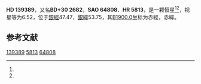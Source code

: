 {{Starbox begin
| name = HD 139389
}}
{{Starbox observe
| epoch = [[J2000.0|J2000.0]]
| constell = {{星座名待查}}<ref name=SIMBAD>{{cite web
 | url=http://simbad.u-strasbg.fr/simbad/sim-id?Ident=HR+5813
 | title =Pulsating variable Star
 | publisher=Centre de Données astronomiques de Strasbourg
 | work=SIMBAD
 | accessdate=2012-07-13}}</ref><ref name=DATA>{{cite web
 | url=http://vizier.u-strasbg.fr/viz-bin/VizieR-5?-out.add=.&-source=5050&-corr=PK=HR&-out.max=9999&HR=5813
 | title=VizieR Detailed Page
 | accessdate=2012-07-13
 | archive-date=2019-02-16
 | archive-url=https://web.archive.org/web/20190216084235/http://vizier.u-strasbg.fr/viz-bin/VizieR-5?-out.add=.&-source=5050&-corr=PK=HR&-out.max=9999&HR=5813
 | dead-url=no
 }}</ref>
| 星官 = 
| ra = {{RA|15|36|53.4}}<ref name=SIMBAD /><ref name=DATA />
| dec = {{DEC|+29|59|28}}<ref name=SIMBAD /><ref name=DATA />
| appmag_v = 6.52<ref name=SIMBAD /><ref name=DATA />
}}
{{Starbox character
| class = F5V:<ref name=SIMBAD /><ref name=DATA />
| b-v = <ref name=SIMBAD /><ref name=DATA />
| u-b = <ref name=SIMBAD /><ref name=DATA />
| r-i = <ref name=SIMBAD /><ref name=DATA />
| variable = 
}}
{{Starbox astrometry
| radial_v = 
| prop_mo_ra = -13
| parallax = 
| p_error = 
}}
{{Starbox catalog
| names =BD+30 2682，[[SAO星表|SAO]] 64808，[[HD星表|HD]] 139389，[[HR星表|HR]] 5813}}
{{Starbox reference |Simbad=HR+5813}}
{{Starbox end}}

'''HD 139389'''，又名'''BD+30 2682'''，'''SAO 64808'''、'''HR 5813'''，是一颗恒星<ref name=SIMBAD /><ref name=DATA />，视星等为6.52，位于[[銀道座標系|銀經]]47.47，[[銀道座標系|銀緯]]53.75，其[[B1900.0|B1900.0]]坐标为赤經{{RA|15|32|47.9}}，赤緯{{DEC|+30|53.75|20}}。

== 参考文献 ==
{{reflist}}

{{star-stub}}

[[Category:HD和HDE天體|139389]]
[[Category:HR天體|5813]]
[[Category:SAO天體|64808]]